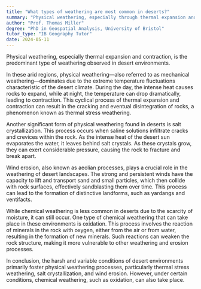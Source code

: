 ```yaml
---
title: "What types of weathering are most common in deserts?"
summary: "Physical weathering, especially through thermal expansion and contraction, is the predominant weathering process in desert environments."
author: "Prof. Thomas Miller"
degree: "PhD in Geospatial Analysis, University of Bristol"
tutor_type: "IB Geography Tutor"
date: 2024-05-11
---
```


Physical weathering, especially thermal expansion and contraction, is the predominant type of weathering observed in desert environments.

In these arid regions, physical weathering—also referred to as mechanical weathering—dominates due to the extreme temperature fluctuations characteristic of the desert climate. During the day, the intense heat causes rocks to expand, while at night, the temperature can drop dramatically, leading to contraction. This cyclical process of thermal expansion and contraction can result in the cracking and eventual disintegration of rocks, a phenomenon known as thermal stress weathering.

Another significant form of physical weathering found in deserts is salt crystallization. This process occurs when saline solutions infiltrate cracks and crevices within the rock. As the intense heat of the desert sun evaporates the water, it leaves behind salt crystals. As these crystals grow, they can exert considerable pressure, causing the rock to fracture and break apart.

Wind erosion, also known as aeolian processes, plays a crucial role in the weathering of desert landscapes. The strong and persistent winds have the capacity to lift and transport sand and small particles, which then collide with rock surfaces, effectively sandblasting them over time. This process can lead to the formation of distinctive landforms, such as yardangs and ventifacts.

While chemical weathering is less common in deserts due to the scarcity of moisture, it can still occur. One type of chemical weathering that can take place in these environments is oxidation. This process involves the reaction of minerals in the rock with oxygen, either from the air or from water, resulting in the formation of new minerals. Such reactions can weaken the rock structure, making it more vulnerable to other weathering and erosion processes.

In conclusion, the harsh and variable conditions of desert environments primarily foster physical weathering processes, particularly thermal stress weathering, salt crystallization, and wind erosion. However, under certain conditions, chemical weathering, such as oxidation, can also take place.
    
